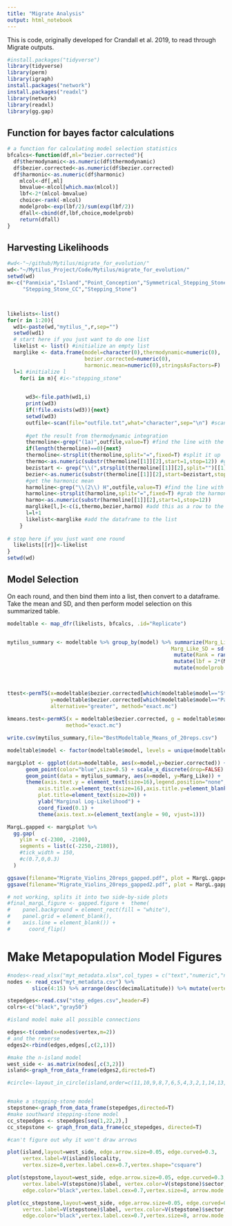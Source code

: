 ```yaml
---
title: "Migrate Analysis"
output: html_notebook
---
```


This is code, originally developed for Crandall et al. 2019, to read through Migrate outputs.

```r
#install.packages("tidyverse")
library(tidyverse)
library(perm)
library(igraph)
install.packages("network")
install.packages("readxl")
library(network)
library(readxl)
library(gg.gap)


```

## Function for bayes factor calculations
```r
# a function for calculating model selection statistics
bfcalcs<-function(df,ml="bezier.corrected"){
  df$thermodynamic<-as.numeric(df$thermodynamic)
  df$bezier.corrected<-as.numeric(df$bezier.corrected)
  df$harmonic<-as.numeric(df$harmonic)
    mlcol<-df[,ml] 
	bmvalue<-mlcol[which.max(mlcol)]
	lbf<-2*(mlcol-bmvalue)
	choice<-rank(-mlcol)
	modelprob<-exp(lbf/2)/sum(exp(lbf/2))
	dfall<-cbind(df,lbf,choice,modelprob)
	return(dfall)
}	
```


## Harvesting Likelihoods

```r
#wd<-"~/github/Mytilus/migrate_for_evolution/"
wd<-"~/Mytilus_Project/Code/Mytilus/migrate_for_evolution/"
setwd(wd)
m<-c("Panmixia","Island","Point_Conception","Symmetrical_Stepping_Stone",
     "Stepping_Stone_CC","Stepping_Stone")



likelists<-list()
for(r in 1:20){
  wd1<-paste(wd,"mytilus_",r,sep="")
  setwd(wd1)
  # start here if you just want to do one list
  likelist <- list() #initialize an empty list
  marglike <- data.frame(model=character(0),thermodynamic=numeric(0),
                         bezier.corrected=numeric(0),
                         harmonic.mean=numeric(0),stringsAsFactors=F)  
  l=1 #initialize l
    for(i in m){ #i<-"stepping_stone"
      

      wd3<-file.path(wd1,i)
      print(wd3)
      if(!file.exists(wd3)){next}
      setwd(wd3)
      outfile<-scan(file="outfile.txt",what="character",sep="\n") #scan in the outfile, separating at each newline
      
      #get the result from thermodynamic integration
      thermoline<-grep("(1a)",outfile,value=T) #find the line with the thermodynamic likelihood on it
      if(length(thermoline)==0){next}
      thermoline<-strsplit(thermoline,split="=",fixed=T) #split it up
      thermo<-as.numeric(substr(thermoline[[1]][2],start=1,stop=12)) #grab the thermodynamic likelihood
      bezistart <- grep("\\(",strsplit(thermoline[[1]][2],split="")[[1]])+1
      bezier<-as.numeric(substr(thermoline[[1]][2],start=bezistart,stop=bezistart+11)) #and the bezier-corrected value
      #get the harmonic mean
      harmoline<-grep("\\(2\\) H",outfile,value=T) #find the line with harmonic mean likelihood on it
      harmoline<-strsplit(harmoline,split="=",fixed=T) #grab the harmonic mean
      harmo<-as.numeric(substr(harmoline[[1]][2],start=1,stop=12))
      marglike[l,]<-c(i,thermo,bezier,harmo) #add this as a row to the data frame
      l=l+1
      likelist<-marglike #add the dataframe to the list
    }
  
# stop here if you just want one round  
  likelists[[r]]<-likelist
}
setwd(wd)
```




## Model Selection
On each round, and then bind them into a list, then convert to a dataframe. Take the mean and SD, and then perform model selection on this summarized table. 



```r

modeltable <- map_dfr(likelists, bfcalcs, .id="Replicate")


mytilus_summary <- modeltable %>% group_by(model) %>% summarize(Marg_Like = mean(bezier.corrected), 
                                                     Marg_Like_SD = sd(bezier.corrected)) %>% 
                                                      mutate(Rank = rank(-Marg_Like)) %>% 
                                                      mutate(lbf = 2*(Marg_Like - max(Marg_Like))) %>% 
                                                      mutate(modelprob = exp(lbf/2)/sum(exp(lbf/2)))

                                     
                                        
ttest<-permTS(x=modeltable$bezier.corrected[which(modeltable$model=="Stepping_Stone_CC")],
              y=modeltable$bezier.corrected[which(modeltable$model=="Panmixia")], 
              alternative="greater", method="exact.mc")
 
kmeans.test<-permKS(x = modeltable$bezier.corrected, g = modeltable$model, 
                   method="exact.mc")

write.csv(mytilus_summary,file="BestModeltable_Means_of_20reps.csv")

modeltable$model <- factor(modeltable$model, levels = unique(modeltable$model))

margLplot <- ggplot(data=modeltable, aes(x=model,y=bezier.corrected)) + geom_violin() +
      geom_point(color="blue",size=0.5) + scale_x_discrete(drop=FALSE) +
      geom_point(data = mytilus_summary, aes(x=model, y=Marg_Like)) +
      theme(axis.text.y = element_text(size=16),legend.position="none",
          axis.title.x=element_text(size=16),axis.title.y=element_blank(),
          plot.title=element_text(size=20)) +
          ylab("Marginal Log-Likelihood") +
          coord_fixed(0.1) +
          theme(axis.text.x=(element_text(angle = 90, vjust=1)))

MargL.gapped <- margLplot %>% 
  gg.gap(
    ylim = c(-2300, -2100), 
    segments = list(c(-2250,-2180)),
    #tick_width = 150,
    #c(0.7,0,0.3)
  )

ggsave(filename="Migrate_Violins_20reps_gapped.pdf", plot = MargL.gapped, height = 8, width=5, units="in")
ggsave(filename="Migrate_Violins_20reps_gapped2.pdf", plot = MargL.gapped, height = 8, width=8, units="in")

# not working, splits it into two side-by-side plots
#final_margL_figure <- gapped.figure +  theme(
#    panel.background = element_rect(fill = "white"), 
#    panel.grid = element_blank(),
#    axis.line = element_blank()) + 
#      coord_flip()
```

# Make Metapopulation Model Figures

```r



#nodes<-read_xlsx("myt_metadata.xlsx",col_types = c("text","numeric","numeric")) %>% 
nodes <- read_csv("myt_metadata.csv") %>%   
        slice(4:15) %>% arrange(desc(decimalLatitude)) %>% mutate(vertex = 1:12)

stepedges<-read.csv("step_edges.csv",header=F)
colrs<-c("black","gray50")

#island model make all possible connections

edges<-t(combn(x=nodes$vertex,m=2))
# and the reverse
edges2<-rbind(edges,edges[,c(2,1)])

#make the n-island model
west_side <- as.matrix(nodes[,c(3,2)])
island<-graph_from_data_frame(edges2,directed=T)

#circle<-layout_in_circle(island,order=c(11,10,9,8,7,6,5,4,3,2,1,14,13,12))


#make a stepping-stone model
stepstone<-graph_from_data_frame(stepedges,directed=T)
#make southward stepping-stone model
cc_stepedges <- stepedges[seq(1,22,2),]
cc_stepstone <- graph_from_data_frame(cc_stepedges, directed=T)

#can't figure out why it won't draw arrows

plot(island,layout=west_side, edge.arrow.size=0.05, edge.curved=0.3, 
     vertex.label=V(island)$locality, 
     vertex.size=8,vertex.label.cex=0.7,vertex.shape="csquare")

plot(stepstone,layout=west_side, edge.arrow.size=0.05, edge.curved=0.3, 
     vertex.label=V(stepstone)$label, vertex.color=V(stepstone)$sector,
     edge.color="black",vertex.label.cex=0.7,vertex.size=8, arrow.mode = 1, arrow.size=1000)

plot(cc_stepstone,layout=west_side, edge.arrow.size=0.05, edge.curved=0.3, 
     vertex.label=V(stepstone)$label, vertex.color=V(stepstone)$sector,
     edge.color="black",vertex.label.cex=0.7,vertex.size=8, arrow.mode = 2, arrow.size=5)





```




